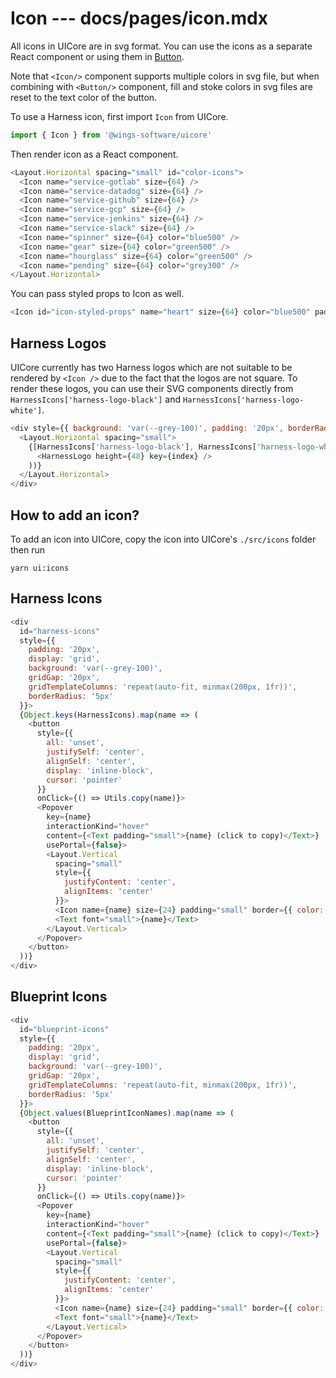 # Icon --- docs/pages/icon.mdx

All icons in UICore are in svg format. You can use the icons as a separate React component or using them in [Button](/button).

Note that `<Icon/>` component supports multiple colors in svg file, but when combining with `<Button/>` component, fill and stoke colors in svg files are reset to the text color of the button.

To use a Harness icon, first import `Icon` from UICore.

```js
import { Icon } from '@wings-software/uicore'
```

Then render icon as a React component.

```js live=true
<Layout.Horizontal spacing="small" id="color-icons">
  <Icon name="service-gotlab" size={64} />
  <Icon name="service-datadog" size={64} />
  <Icon name="service-github" size={64} />
  <Icon name="service-gcp" size={64} />
  <Icon name="service-jenkins" size={64} />
  <Icon name="service-slack" size={64} />
  <Icon name="spinner" size={64} color="blue500" />
  <Icon name="gear" size={64} color="green500" />
  <Icon name="hourglass" size={64} color="green500" />
  <Icon name="pending" size={64} color="grey300" />
</Layout.Horizontal>
```

You can pass styled props to Icon as well.

```js live=true
<Icon id="icon-styled-props" name="heart" size={64} color="blue500" padding="small" border={{ color: 'blue400' }} />
```

## Harness Logos

UICore currently has two Harness logos which are not suitable to be rendered by `<Icon />` due to the fact that the logos are not square. To render these logos, you can use their SVG components directly from `HarnessIcons['harness-logo-black']` and `HarnessIcons['harness-logo-white']`.

```js render=true
<div style={{ background: 'var(--grey-100)', padding: '20px', borderRadius: '5px' }}>
  <Layout.Horizontal spacing="small">
    {[HarnessIcons['harness-logo-black'], HarnessIcons['harness-logo-white']].map((HarnessLogo, index) => (
      <HarnessLogo height={48} key={index} />
    ))}
  </Layout.Horizontal>
</div>
```

## How to add an icon?

To add an icon into UICore, copy the icon into UICore's `./src/icons` folder then run

```
yarn ui:icons
```

## Harness Icons

```js render=true
<div
  id="harness-icons"
  style={{
    padding: '20px',
    display: 'grid',
    background: 'var(--grey-100)',
    gridGap: '20px',
    gridTemplateColumns: 'repeat(auto-fit, minmax(200px, 1fr))',
    borderRadius: '5px'
  }}>
  {Object.keys(HarnessIcons).map(name => (
    <button
      style={{
        all: 'unset',
        justifySelf: 'center',
        alignSelf: 'center',
        display: 'inline-block',
        cursor: 'pointer'
      }}
      onClick={() => Utils.copy(name)}>
      <Popover
        key={name}
        interactionKind="hover"
        content={<Text padding="small">{name} (click to copy)</Text>}
        usePortal={false}>
        <Layout.Vertical
          spacing="small"
          style={{
            justifyContent: 'center',
            alignItems: 'center'
          }}>
          <Icon name={name} size={24} padding="small" border={{ color: 'grey300' }} />
          <Text font="small">{name}</Text>
        </Layout.Vertical>
      </Popover>
    </button>
  ))}
</div>
```

## Blueprint Icons

```js render=true
<div
  id="blueprint-icons"
  style={{
    padding: '20px',
    display: 'grid',
    background: 'var(--grey-100)',
    gridGap: '20px',
    gridTemplateColumns: 'repeat(auto-fit, minmax(200px, 1fr))',
    borderRadius: '5px'
  }}>
  {Object.values(BlueprintIconNames).map(name => (
    <button
      style={{
        all: 'unset',
        justifySelf: 'center',
        alignSelf: 'center',
        display: 'inline-block',
        cursor: 'pointer'
      }}
      onClick={() => Utils.copy(name)}>
      <Popover
        key={name}
        interactionKind="hover"
        content={<Text padding="small">{name} (click to copy)</Text>}
        usePortal={false}>
        <Layout.Vertical
          spacing="small"
          style={{
            justifyContent: 'center',
            alignItems: 'center'
          }}>
          <Icon name={name} size={24} padding="small" border={{ color: 'grey300' }} />
          <Text font="small">{name}</Text>
        </Layout.Vertical>
      </Popover>
    </button>
  ))}
</div>
```
